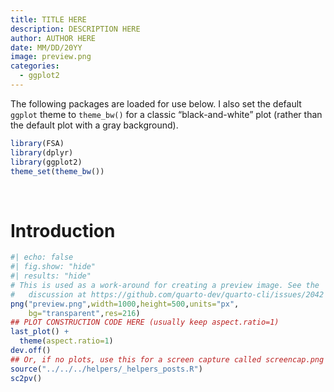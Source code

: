 ```yaml
---
title: TITLE HERE
description: DESCRIPTION HERE
author: AUTHOR HERE
date: MM/DD/20YY
image: preview.png
categories:
  - ggplot2
---
```


:::{.callout-note}
The following packages are loaded for use below. I also set the default `ggplot` theme to `theme_bw()` for a classic "black-and-white" plot (rather than the default plot with a gray background).
:::

```r
library(FSA)
library(dplyr)
library(ggplot2)
theme_set(theme_bw())
```

&nbsp;

# Introduction



```r
#| echo: false
#| fig.show: "hide"
#| results: "hide"
# This is used as a work-around for creating a preview image. See the
#   discussion at https://github.com/quarto-dev/quarto-cli/issues/2042
png("preview.png",width=1000,height=500,units="px",
    bg="transparent",res=216)
## PLOT CONSTRUCTION CODE HERE (usually keep aspect.ratio=1)
last_plot() +
  theme(aspect.ratio=1)
dev.off()
## Or, if no plots, use this for a screen capture called screencap.png
source("../../../helpers/_helpers_posts.R")
sc2pv()
```

